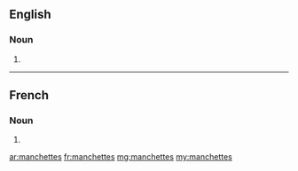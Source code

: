 ==English==

===Noun===
{{head|en|plural}}

# {{plural of|manchette|lang=en}}

----

==French==

===Noun===
{{head|fr|plural|g=f}}

# {{plural of|manchette|lang=fr}}

[[ar:manchettes]]
[[fr:manchettes]]
[[mg:manchettes]]
[[my:manchettes]]
